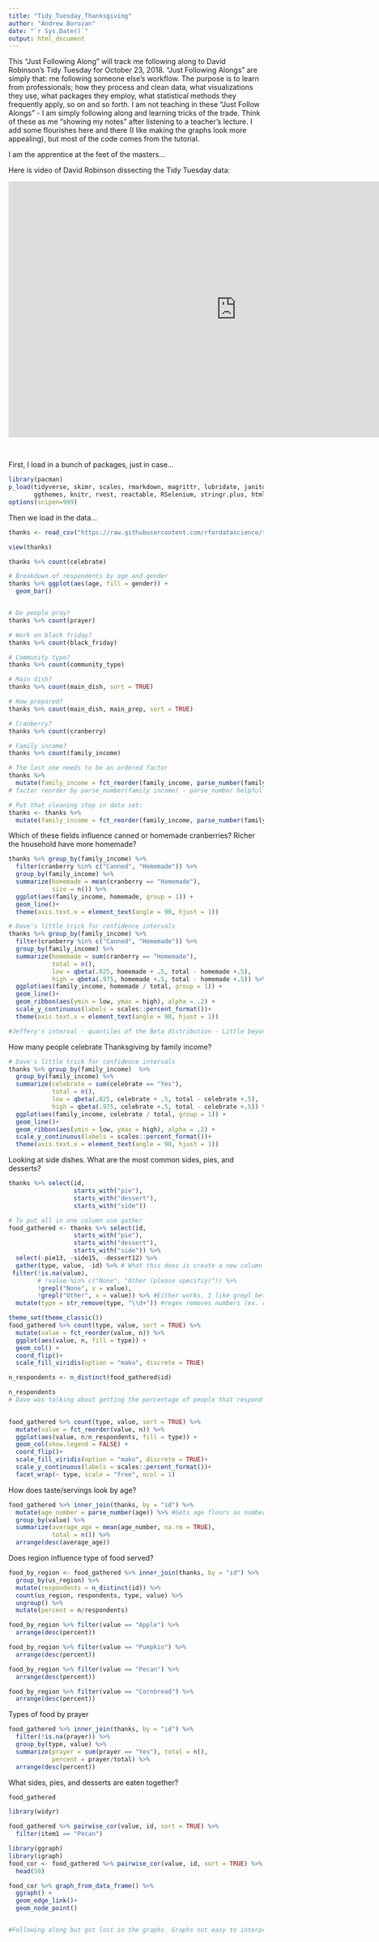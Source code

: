 ```yaml
---
title: "Tidy_Tuesday_Thanksgiving"
author: "Andrew Borozan"
date: "`r Sys.Date()`"
output: html_document
---
```

This "Just Following Along" will track me following along to David Robinson's Tidy Tuesday for October 23, 2018. "Just Following Alongs" are simply that: me following someone else's workflow. The purpose is to learn from professionals; how they process and clean data, what visualizations they use, what packages they employ, what statistical methods they frequently apply, so on and so forth. I am not teaching in these "Just Follow Alongs" - I am simply following along and learning tricks of the trade. Think of these as me "showing my notes" after listening to a teacher's lecture. I add some flourishes here and there (I like making the graphs look more appealing), but most of the code comes from the tutorial.

I am the apprentice at the feet of the masters...

Here is video of David Robinson dissecting the Tidy Tuesday data:



<iframe width="900" height="506" src="https://www.youtube.com/embed/3-DRwg9yeNA" title="YouTube video player" frameborder="0" allow="accelerometer; autoplay; clipboard-write; encrypted-media; gyroscope; picture-in-picture" allowfullscreen></iframe>


<br>


First, I load in a bunch of packages, just in case...

```r
library(pacman)
p_load(tidyverse, skimr, scales, rmarkdown, magrittr, lubridate, janitor, htmltab, ggrepel, viridis,
       ggthemes, knitr, rvest, reactable, RSelenium, stringr.plus, htmltools)
options(scipen=999)
```

Then we load in the data...

```r
thanks <- read_csv("https://raw.githubusercontent.com/rfordatascience/tidytuesday/master/data/2018/2018-11-20/thanksgiving_meals.csv")

view(thanks)
```



```r
thanks %>% count(celebrate)

# Breakdown of respondents by age and gender
thanks %>% ggplot(aes(age, fill = gender)) +
  geom_bar()


# Do people pray?
thanks %>% count(prayer)

# Work on black friday?
thanks %>% count(black_friday)

# Community type?
thanks %>% count(community_type)

# Main dish?
thanks %>% count(main_dish, sort = TRUE)

# How prepared?
thanks %>% count(main_dish, main_prep, sort = TRUE)

# Cranberry?
thanks %>% count(cranberry)

# Family income?
thanks %>% count(family_income)

# The last one needs to be an ordered factor
thanks %>%
  mutate(family_income = fct_reorder(family_income, parse_number(family_income))) %>% count(family_income)
# factor reorder by parse_number(family income) - parse_number helpful in ordering numbers (works with $ and ,s) - sorts in the order we want

# Put that cleaning step in data set:
thanks <- thanks %>%
  mutate(family_income = fct_reorder(family_income, parse_number(family_income)))


```

Which of these fields influence canned or homemade cranberries? Richer the household have more homemade?
```r
thanks %>% group_by(family_income) %>% 
  filter(cranberry %in% c("Canned", "Homemade")) %>% 
  group_by(family_income) %>% 
  summarize(homemade = mean(cranberry == "Homemade"), 
            size = n()) %>% 
  ggplot(aes(family_income, homemade, group = 1)) +
  geom_line()+
  theme(axis.text.x = element_text(angle = 90, hjust = 1))

# Dave's little trick for confidence intervals
thanks %>% group_by(family_income) %>% 
  filter(cranberry %in% c("Canned", "Homemade")) %>% 
  group_by(family_income) %>% 
  summarize(homemade = sum(cranberry == "Homemade"), 
            total = n(), 
            low = qbeta(.025, homemade + .5, total - homemade +.5), 
            high = qbeta(.975, homemade +.5, total - homemade +.5)) %>% #This adds the confidence interval for the mean
  ggplot(aes(family_income, homemade / total, group = 1)) +
  geom_line()+
  geom_ribbon(aes(ymin = low, ymax = high), alpha = .2) +
  scale_y_continuous(labels = scales::percent_format())+
  theme(axis.text.x = element_text(angle = 90, hjust = 1))

#Jeffery's interval - quantiles of the Beta distribution - Little beyond my understanding. He didn't do regular confidence intervals, he did Jeffery's interval.


```



How many people celebrate Thanksgiving by family income?
```r

# Dave's little trick for confidence intervals
thanks %>% group_by(family_income)  %>% 
  group_by(family_income) %>% 
  summarize(celebrate = sum(celebrate == "Yes"), 
            total = n(), 
            low = qbeta(.025, celebrate + .5, total - celebrate +.5), 
            high = qbeta(.975, celebrate +.5, total - celebrate +.5)) %>% #This adds the confidence interval for the mean
  ggplot(aes(family_income, celebrate / total, group = 1)) +
  geom_line()+
  geom_ribbon(aes(ymin = low, ymax = high), alpha = .2) +
  scale_y_continuous(labels = scales::percent_format())+
  theme(axis.text.x = element_text(angle = 90, hjust = 1))
```

Looking at side dishes. What are the most common sides, pies, and desserts?

```r
thanks %>% select(id, 
                  starts_with("pie"), 
                  starts_with("dessert"), 
                  starts_with("side"))

# To put all in one column use gather
food_gathered <- thanks %>% select(id, 
                  starts_with("pie"), 
                  starts_with("dessert"), 
                  starts_with("side")) %>% 
  select(-pie13, -side15, -dessert12) %>% 
  gather(type, value, -id) %>% # What this does is create a new column (type) and the values are the column names (ex. pie1), takes the value of the specified columns (everything but id), and places those values into the "value" column
 filter(!is.na(value),
        # !value %in% c("None", "Other (please specifiy)")) %>% 
        !grepl("None", x = value),
        !grepl("Other", x = value)) %>% #Either works, I like grepl better
  mutate(type = str_remove(type, "\\d+")) #regex removes numbers (ex. removes 1 from pie1)

theme_set(theme_classic())
food_gathered %>% count(type, value, sort = TRUE) %>% 
  mutate(value = fct_reorder(value, n)) %>% 
  ggplot(aes(value, n, fill = type)) +
  geom_col() +
  coord_flip()+
  scale_fill_viridis(option = "mako", discrete = TRUE)

n_respondents <- n_distinct(food_gathered$id)

n_respondents
# Dave was talking about getting the percentage of people that respond as opposed to raw number here. I was a little confused as to why he wants to count only the distinct responses....
 

food_gathered %>% count(type, value, sort = TRUE) %>% 
  mutate(value = fct_reorder(value, n)) %>% 
  ggplot(aes(value, n/n_respondents, fill = type)) +
  geom_col(show.legend = FALSE) +
  coord_flip()+
  scale_fill_viridis(option = "mako", discrete = TRUE)+
  scale_y_continuous(labels = scales::percent_format())+
  facet_wrap(~ type, scale = "free", ncol = 1)


```




How does taste/servings look by age?
```r
food_gathered %>% inner_join(thanks, by = "id") %>% 
  mutate(age_number = parse_number(age)) %>% #Gets age floors as number
  group_by(value) %>% 
  summarize(average_age = mean(age_number, na.rm = TRUE), 
            total = n()) %>% 
  arrange(desc(average_age))
```

Does region influence type of food served?
```r
food_by_region <- food_gathered %>% inner_join(thanks, by = "id") %>% 
  group_by(us_region) %>% 
  mutate(respondents = n_distinct(id)) %>% 
  count(us_region, respondents, type, value) %>% 
  ungroup() %>% 
  mutate(percent = n/respondents)

food_by_region %>% filter(value == "Apple") %>% 
  arrange(desc(percent))

food_by_region %>% filter(value == "Pumpkin") %>% 
  arrange(desc(percent))

food_by_region %>% filter(value == "Pecan") %>% 
  arrange(desc(percent))

food_by_region %>% filter(value == "Cornbread") %>% 
  arrange(desc(percent))
```


Types of food by prayer
```r
food_gathered %>% inner_join(thanks, by = "id") %>% 
  filter(!is.na(prayer)) %>% 
  group_by(type, value) %>% 
  summarize(prayer = sum(prayer == "Yes"), total = n(), 
            percent = prayer/total) %>% 
  arrange(desc(percent))
```


What sides, pies, and desserts are eaten together?
```r
food_gathered

library(widyr)

food_gathered %>% pairwise_cor(value, id, sort = TRUE) %>% 
  filter(item1 == "Pecan")

library(ggraph)
library(igraph)
food_cor <- food_gathered %>% pairwise_cor(value, id, sort = TRUE) %>% 
  head(50)

food_cor %>% graph_from_data_frame() %>% 
  ggraph() +
  geom_edge_link()+
  geom_node_point()


#Following along but got lost in the graphs. Graphs not easy to interpret
```



